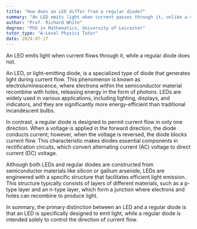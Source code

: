 ```yaml
---
title: "How does an LED differ from a regular diode?"
summary: "An LED emits light when current passes through it, unlike a regular diode, which does not produce light."
author: "Prof. Richard White"
degree: "PhD in Mathematics, University of Leicester"
tutor_type: "A-Level Physics Tutor"
date: 2024-07-17
---
```


An LED emits light when current flows through it, while a regular diode does not.

An LED, or light-emitting diode, is a specialized type of diode that generates light during current flow. This phenomenon is known as electroluminescence, where electrons within the semiconductor material recombine with holes, releasing energy in the form of photons. LEDs are widely used in various applications, including lighting, displays, and indicators, and they are significantly more energy-efficient than traditional incandescent bulbs.

In contrast, a regular diode is designed to permit current flow in only one direction. When a voltage is applied in the forward direction, the diode conducts current; however, when the voltage is reversed, the diode blocks current flow. This characteristic makes diodes essential components in rectification circuits, which convert alternating current (AC) voltage to direct current (DC) voltage.

Although both LEDs and regular diodes are constructed from semiconductor materials like silicon or gallium arsenide, LEDs are engineered with a specific structure that facilitates efficient light emission. This structure typically consists of layers of different materials, such as a p-type layer and an n-type layer, which form a junction where electrons and holes can recombine to produce light. 

In summary, the primary distinction between an LED and a regular diode is that an LED is specifically designed to emit light, while a regular diode is intended solely to control the direction of current flow.
    
